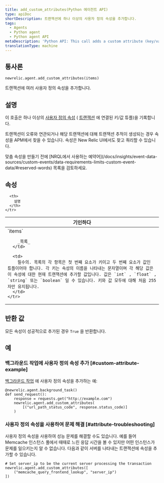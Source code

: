 ```yaml
---
title: add_custom_attributes(Python 에이전트 API)
type: apiDoc
shortDescription: 트랜잭션에 하나 이상의 사용자 정의 속성을 추가합니다.
tags:
  - Agents
  - Python agent
  - Python agent API
metaDescription: 'Python API: This call adds a custom attribute (key/value tuple) to a transaction.'
translationType: machine
---
```


## 통사론

```
newrelic.agent.add_custom_attributes(items)
```

트랜잭션에 여러 사용자 정의 속성을 추가합니다.

## 설명

이 호출은 하나 이상의 [사용자 정의 속성](/docs/new-relic-solutions/get-started/glossary/#attribute) ( [트랜잭션](/docs/new-relic-solutions/get-started/glossary/#transaction) 에 연결된 키/값 튜플)을 기록합니다.

트랜잭션이 오류와 연관되거나 해당 트랜잭션에 대해 트랜잭션 추적이 생성되는 경우 속성을 APM에서 찾을 수 있습니다. 속성은 New Relic UI에서도 찾고 쿼리할 수 있습니다.

<Callout variant="important">
  맞춤 속성을 만들기 전에 [NRQL에서 사용하는 예약어](/docs/insights/event-data-sources/custom-events/data-requirements-limits-custom-event-data/#reserved-words) 목록을 검토하세요.
</Callout>

## 속성

<table>
  <thead>
    <tr>
      <th width="25%">
        기인하다
      </th>

      <th>
        설명
      </th>
    </tr>
  </thead>

  <tbody>
    <tr>
      <td>
        `items`

        _목록_
      </td>

      <td>
        필수의. 목록의 각 항목은 첫 번째 요소가 키이고 두 번째 요소가 값인 튜플이어야 합니다. 각 키는 속성의 이름을 나타내는 문자열이며 각 해당 값은 이 속성에 대한 현재 트랜잭션에 추가할 값입니다. 값은 `int` , `float` , `string` 또는 `boolean` 일 수 있습니다. 키와 값 모두에 대해 처음 255자만 유지됩니다.
      </td>
    </tr>
  </tbody>
</table>

## 반환 값

모든 속성이 성공적으로 추가된 경우 `True` 을 반환합니다.

## 예

### 백그라운드 작업에 사용자 정의 속성 추가 [#custom-attribute-example]

[백그라운드 작업](/docs/agents/python-agent/python-agent-api/background_task) 에 사용자 정의 속성을 추가하는 예:

```
@newrelic.agent.background_task()
def send_request():
    response = requests.get("http://example.com")
    newrelic.agent.add_custom_attributes(
        [("url_path_status_code", response.status_code)]
    )
```

### 사용자 정의 속성을 사용하여 문제 해결 [#attribute-troubleshooting]

사용자 정의 속성을 사용하여 성능 문제를 해결할 수도 있습니다. 예를 들어 Memcache 인스턴스 풀에서 때때로 느린 응답 시간을 볼 수 있지만 어떤 인스턴스가 문제를 일으키는지 알 수 없습니다. 다음과 같이 서버를 나타내는 트랜잭션에 속성을 추가할 수 있습니다.

```
# Set server_ip to be the current server processing the transaction
newrelic.agent.add_custom_attributes([
    ("memcache_query_frontend_lookup", "server_ip")
])
```